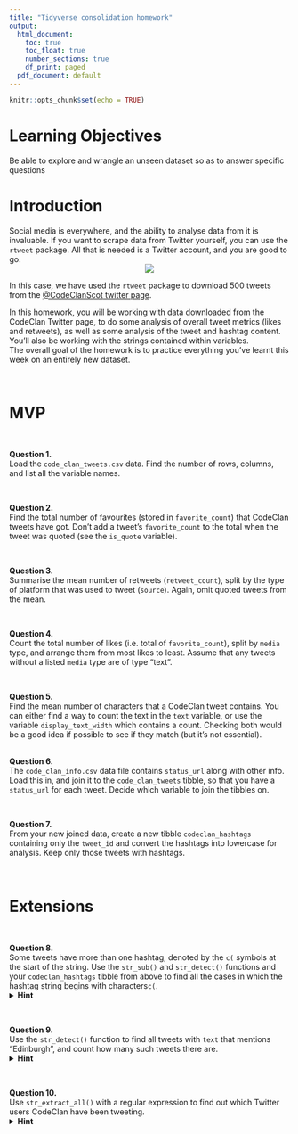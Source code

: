 ```yaml
---
title: "Tidyverse consolidation homework"
output:
  html_document:
    toc: true
    toc_float: true
    number_sections: true
    df_print: paged
  pdf_document: default
---
```


```r
knitr::opts_chunk$set(echo = TRUE)
```


# Learning Objectives 

Be able to explore and wrangle an unseen dataset so as to answer specific questions

# Introduction

Social media is everywhere, and the ability to analyse data from it is invaluable. If you want to scrape data from Twitter yourself, you can use the `rtweet` package. All that is needed is a Twitter account, and you are good to go. 
<center>
![](http://www.storybench.org/wp-content/uploads/2018/11/rtweet-730x461.png)
</center>

In this case, we have used the `rtweet` package to download 500 tweets from the [@CodeClanScot twitter page](https://twitter.com/CodeClanScot). 
  
In this homework, you will be working with data downloaded from the CodeClan Twitter page, to do some analysis of overall tweet metrics (likes and retweets), as well as some analysis of the tweet and hashtag content. You'll also be working with the strings contained within variables. 
<br>
The overall goal of the homework is to practice everything you've learnt this week on an entirely new dataset. 
<br>

<br>

# MVP 

<br>

**Question 1.**  
Load the `code_clan_tweets.csv` data. Find the number of rows, columns, and list all the variable names. 

<br>

**Question 2.**  
Find the total number of favourites (stored in `favorite_count`) that CodeClan tweets have got. Don't add a tweet's `favorite_count` to the total when the tweet was quoted (see the `is_quote` variable). 

<br>

**Question 3.**  
Summarise the mean number of retweets (`retweet_count`), split by the type of platform that was used to tweet (`source`). Again, omit quoted tweets from the mean.

<br>

**Question 4.**  
Count the total number of likes (i.e. total of `favorite_count`), split by `media` type, and arrange them from most likes to least. Assume that any tweets without a listed `media` type are of type "text".  

<br>

**Question 5.**  
Find the mean number of characters that a CodeClan tweet contains.  You can either find a way to count the text in the `text` variable, or use the variable `display_text_width` which contains a count. Checking both would be a good idea if possible to see if they match (but it's not essential).  
<br>

**Question 6.**  
The `code_clan_info.csv` data file contains `status_url` along with other info. Load this in, and join it to the `code_clan_tweets` tibble, so that you have a `status_url` for each tweet. Decide which variable to join the tibbles on.  

<br>

**Question 7.**  
From your new joined data, create a new tibble `codeclan_hashtags` containing only the `tweet_id` and convert the hashtags into lowercase for analysis. Keep only those tweets with hashtags.

<br>

# Extensions

<br>

**Question 8.**  
Some tweets have more than one hashtag, denoted by the `c(` symbols at the start of the string. Use the `str_sub()` and `str_detect()` functions and your `codeclan_hashtags` tibble from above to find all the cases in which the hashtag string begins with characters`c(`.
<details>
<summary>**Hint**</summary>
Try a regex pattern `"c\\("`. The double backslash is necessary in R to mark a backslash as itself being escaped. 
</details>

<br>

**Question 9.**  
Use the `str_detect()` function to find all tweets with `text` that mentions "Edinburgh", and count how many such tweets there are. 
<details>
<summary>**Hint**</summary>
You may need to make sure your tweets are all the same case before searching.
</details>

<br>

**Question 10.**  
Use `str_extract_all()` with a regular expression to find out which Twitter users CodeClan have been tweeting. 
<details>
<summary>**Hint**</summary>
Think about all the different characters which could be in a Twitter username, do a bit of online research
</details>

